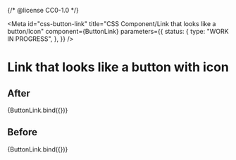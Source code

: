 {/* @license CC0-1.0 */}


<Meta
  id="css-button-link"
  title="CSS Component/Link that looks like a button/Icon"
  component={ButtonLink}
  parameters={{
    status: {
      type: "WORK IN PROGRESS",
    },
  }}
/>

# Link that looks like a button with icon

## After

<Canvas>
  <Story
    name="Icon After"
    args={{
      iconAfter: "utrecht-icon-arrow",
      textContent: "Next",
    }}
  >
    {ButtonLink.bind({})}
  </Story>
</Canvas>

## Before

<Canvas>
  <Story
    name="Icon Before"
    args={{
      iconBefore: "utrecht-icon-checkmark",
      textContent: "Versturen",
    }}
  >
    {ButtonLink.bind({})}
  </Story>
</Canvas>
